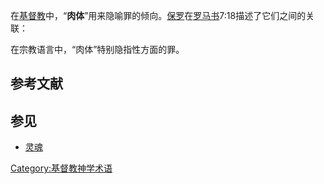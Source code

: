 在[[基督教|基督教]]中，“'''肉体'''”用来隐喻罪的倾向。[[保罗_(使徒)|保罗]]在[[罗马书|罗马书]]7:18描述了它们之间的关联：

{{cquote|我也知道在我里头，就是我肉体之中，没有良善：因为立志行善由得我，只是行出来由不得我。}}

在宗教语言中，“肉体”特别隐指性方面的罪。

== 参考文献 ==
{{Reflist}}

== 参见 ==
* [[灵魂|灵魂]]

[[Category:基督教神学术语|Category:基督教神学术语]]